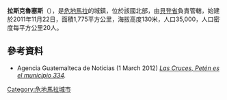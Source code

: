 {{coord|16|38|10|N|90|11|02|W|type:landmark_region:GT|display=title}}

'''拉斯克魯塞斯'''（{{lang-es|Las Cruces}}），是[[危地馬拉|危地馬拉]]的城鎮，位於該國北部，由[[貝登省|貝登省]]負責管轄，始建於2011年11月22日，面積1,775平方公里，海拔高度130米，人口35,000，人口密度每平方公里20人。

==參考資料==
* Agencia Guatemalteca de Noticias (1 March 2012) ''[http://agn.com.gt/index.php?option=com_content&view=article&id=14847%3Alas-cruces-en-peten-ahora-es-el-municipio-334&catid=86%3Aactualidad&Itemid=120 Las Cruces, Petén es el municipio 334].''

{{Guatemala-geo-stub}}
[[Category:危地馬拉城市|Category:危地馬拉城市]]